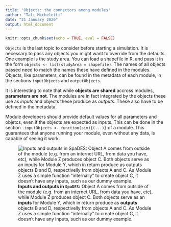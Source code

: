 ```yaml
---
title: 'Objects: the connectors among modules'
author: "Tati Micheletti"
date: "21 January 2020"
output: html_document
---
```


```r
knitr::opts_chunk$set(echo = TRUE, eval = FALSE)
```

`Objects` is the last topic to consider before starting a simulation. It is necessary to pass any objects you might want to override from the defaults. One example is the study area. You can load a shapefile in R, and pass it in the form `objects <- list(studyArea = shapefile)`. The names of all objects passed need to match the names these have defined in the modules. Objects, like parameters, can be found in the metadata of each module, in the sections `inputObjects` and `outputObjects`.  

It is interesting to note that while **objects are shared** accross modules, **parameters are not**. The modules are in fact integrated by the objects these use as *inputs* and objects these produce as *outputs*. These also have to be defined in the metadata.  

Module developers should provide default values for all parameters and objetcs, even if the objects are expected as inputs. This can be done in the section `.inputObjects <- function(sim){(...)}` of a module. This guarantees that anyone running your module, even without any data, is capable of seeing it work.

![**Inputs and outputs in `SpaDES`:** Object A comes from outside of the module (e.g. from an internet URL, from data you have, etc), while Module Z produces object C. Both objects serve as an **inputs** for Module Y, which in return produce as **outputs** objects B and D, respectivelly from objects A and C. As Module Z uses a simple function "internally" to create object C, it doesn't have any inputs, such as our dummy example.](figures/objects.png)



